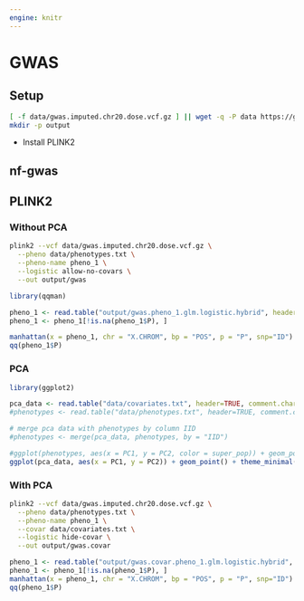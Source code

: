 ```yaml
---
engine: knitr
---
```


# GWAS

## Setup

```bash
[ -f data/gwas.imputed.chr20.dose.vcf.gz ] || wget -q -P data https://genepi.i-med.ac.at/downloads/imputation/gwas.imputed.chr20.dose.vcf.gz
mkdir -p output
```

- Install PLINK2

## nf-gwas


## PLINK2

### Without PCA

```bash
plink2 --vcf data/gwas.imputed.chr20.dose.vcf.gz \
  --pheno data/phenotypes.txt \
  --pheno-name pheno_1 \
  --logistic allow-no-covars \
  --out output/gwas
```

```r
library(qqman)

pheno_1 <- read.table("output/gwas.pheno_1.glm.logistic.hybrid", header=TRUE, comment.char="")
pheno_1 <- pheno_1[!is.na(pheno_1$P), ]

manhattan(x = pheno_1, chr = "X.CHROM", bp = "POS", p = "P", snp="ID")
qq(pheno_1$P)
```

### PCA

```r
library(ggplot2)

pca_data <- read.table("data/covariates.txt", header=TRUE, comment.char="")
#phenotypes <- read.table("data/phenotypes.txt", header=TRUE, comment.char="")

# merge pca data with phenotypes by column IID
#phenotypes <- merge(pca_data, phenotypes, by = "IID")

#ggplot(phenotypes, aes(x = PC1, y = PC2, color = super_pop)) + geom_point()
ggplot(pca_data, aes(x = PC1, y = PC2)) + geom_point() + theme_minimal()

```

### With PCA

```bash
plink2 --vcf data/gwas.imputed.chr20.dose.vcf.gz \
  --pheno data/phenotypes.txt \
  --pheno-name pheno_1 \
  --covar data/covariates.txt \
  --logistic hide-covar \
  --out output/gwas.covar
```

```r
pheno_1 <- read.table("output/gwas.covar.pheno_1.glm.logistic.hybrid", header=TRUE, comment.char="")
pheno_1 <- pheno_1[!is.na(pheno_1$P), ]
manhattan(x = pheno_1, chr = "X.CHROM", bp = "POS", p = "P", snp="ID")
qq(pheno_1$P)
```